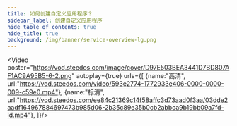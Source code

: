 ```yaml
---
title: 如何创建自定义应用程序？
sidebar_label: 创建自定义应用程序
hide_table_of_contents: true
hide_title: true
background: /img/banner/service-overview-lg.png
---
```




<Video 
    poster="https://vod.steedos.com/image/cover/D97E503BEA3441D7BD807AF1AC9A95B5-6-2.png"
    autoplay={true}
    urls={[
        {name:"高清", url:"https://vod.steedos.com/video/593e2774-1772933e406-0000-0000-009-c59e0.mp4"},
        {name:"标清", url:"https://vod.steedos.com/ee84c21369c14f58affc3d73aad0f3aa/03dde2aadf164967884697473b985d06-2b35c89e35b0cb2abbca9b19bb09a7fd-ld.mp4"},
    ]}/>

